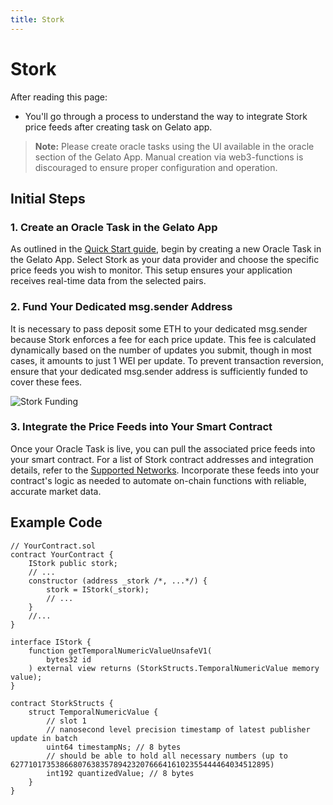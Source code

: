 ```yaml
---
title: Stork
---
```


# Stork

After reading this page:

- You'll go through a process to understand the way to integrate Stork price feeds after creating task on Gelato app.

> **Note:** Please create oracle tasks using the UI available in the oracle section of the Gelato App. Manual creation via web3-functions is discouraged to ensure proper configuration and operation.

## Initial Steps

### 1. Create an Oracle Task in the Gelato App

As outlined in the [Quick Start guide](/oracles/how-to-guides/create-a-oracle-task), begin by creating a new Oracle Task in the Gelato App. Select Stork as your data provider and choose the specific price feeds you wish to monitor. This setup ensures your application receives real-time data from the selected pairs.

### 2. Fund Your Dedicated msg.sender Address

It is necessary to pass deposit some ETH to your dedicated msg.sender because Stork enforces a fee for each price update. This fee is calculated dynamically based on the number of updates you submit, though in most cases, it amounts to just 1 WEI per update. To prevent transaction reversion, ensure that your dedicated msg.sender address is sufficiently funded to cover these fees.

![Stork Funding](/images/stork.png)

### 3. Integrate the Price Feeds into Your Smart Contract

Once your Oracle Task is live, you can pull the associated price feeds into your smart contract. For a list of Stork contract addresses and integration details, refer to the [Supported Networks](/oracles/additional-resources/supported-networks). Incorporate these feeds into your contract's logic as needed to automate on-chain functions with reliable, accurate market data.

## Example Code

```solidity
// YourContract.sol
contract YourContract {
    IStork public stork;
    // ...
    constructor (address _stork /*, ...*/) {
        stork = IStork(_stork);
        // ...
    }
    //...
}

interface IStork {
    function getTemporalNumericValueUnsafeV1(
        bytes32 id
    ) external view returns (StorkStructs.TemporalNumericValue memory value);
}

contract StorkStructs {
    struct TemporalNumericValue {
        // slot 1
        // nanosecond level precision timestamp of latest publisher update in batch
        uint64 timestampNs; // 8 bytes
        // should be able to hold all necessary numbers (up to 6277101735386680763835789423207666416102355444464034512895)
        int192 quantizedValue; // 8 bytes
    }
}